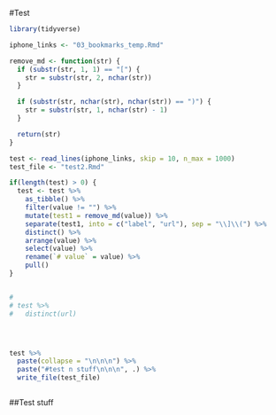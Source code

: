 #Test

```r
library(tidyverse)

iphone_links <- "03_bookmarks_temp.Rmd"

remove_md <- function(str) {
  if (substr(str, 1, 1) == "[") {
    str = substr(str, 2, nchar(str))
  }

  if (substr(str, nchar(str), nchar(str)) == ")") {
    str = substr(str, 1, nchar(str) - 1)
  }

  return(str)
}

test <- read_lines(iphone_links, skip = 10, n_max = 1000)
test_file <- "test2.Rmd"

if(length(test) > 0) {
  test <- test %>%
    as_tibble() %>%
    filter(value != "") %>%
    mutate(test1 = remove_md(value)) %>%
    separate(test1, into = c("label", "url"), sep = "\\]\\(") %>%
    distinct() %>% 
    arrange(value) %>% 
    select(value) %>%
    rename(`# value` = value) %>%
    pull()
} 


# 
# test %>%
#   distinct(url)




test %>% 
  paste(collapse = "\n\n\n") %>% 
  paste("#test n stuff\n\n\n", .) %>% 
  write_file(test_file)



```

##Test stuff
